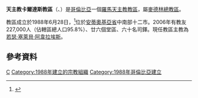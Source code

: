 {{Infobox Roman Catholic diocese
|Roman Catholic Diocese of = 天主教卡爾達斯教區
|Latin name of diocese = Dioecesis Caldensis
|image=Catedral de nuestra Señora de las Mercedes-Caldas-Ant.jpg
|caption =仁慈聖母主教座堂
|location = [[哥倫比亞|哥倫比亞]]
|territory = [[安蒂奧基亞省|安蒂奧基亞省]]中南部十二市
|population = 227,000
|rite = 拉丁禮
|patron =
|province = 麥德林
|established = 1988年
|cathedral 仁慈聖母主教座堂
|副主教座堂 =
|leadership = 主教
|website =[http://www.diocesisdecaldas.org/ 官方網頁]
|教宗 =
|metropolitan =
|ordinary =若瑟·塞萊貝·阿韋拉埃斯
|coadjutor bishop =
|emeritus =
}}

'''天主教卡爾達斯教區'''（{{lang-la|Dioecesis Caldensis}}、{{lang-es|Diócesis de Caldas}}）是[[哥倫比亞|哥倫比亞]]一個[[羅馬天主教|羅馬天主教]][[教區|教區]]，屬[[天主教麥德林總教區|麥德林總教區]]。

教區成立於1988年6月28日，<ref>{{Cite web |url=http://www.vatican.va/holy_father/john_paul_ii/apost_constitutions/documents/hf_jp-ii_apc_19880628_caldensis_lt.html |title=成立教區的宗座憲令 |access-date=2014-03-28 |archive-date=2014-05-16 |archive-url=https://web.archive.org/web/20140516234539/http://www.vatican.va/holy_father/john_paul_ii/apost_constitutions/documents/hf_jp-ii_apc_19880628_caldensis_lt.html |dead-url=no }}</ref>位於[[安蒂奧基亞省|安蒂奧基亞省]]中南部十二市。2006年有教友227,000人（佔轄區總人口95.8%）、廿六個堂區、六十名司鐸。現任教區主教為[[若瑟·塞萊貝·阿韋拉埃斯|若瑟·塞萊貝·阿韋拉埃斯]]。

==參考資料==
{{reflist}}

{{哥倫比亞天主教教區}}

{{DEFAULTSORT:Diócesis de Caldas}}
[[Category:哥倫比亞天主教教區|C]]
[[Category:1988年建立的宗教組織|Category:1988年建立的宗教組織]]
[[Category:1988年哥倫比亞建立|Category:1988年哥倫比亞建立]]